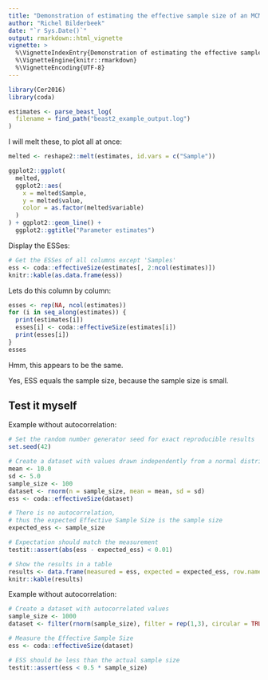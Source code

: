 ```yaml
---
title: "Demonstration of estimating the effective sample size of an MCMC"
author: "Richel Bilderbeek"
date: "`r Sys.Date()`"
output: rmarkdown::html_vignette
vignette: >
  %\VignetteIndexEntry{Demonstration of estimating the effective sample size of an MCMC}
  %\VignetteEngine{knitr::rmarkdown}
  %\VignetteEncoding{UTF-8}
---
```



```r
library(Cer2016)
library(coda)
```


```r
estimates <- parse_beast_log(
  filename = find_path("beast2_example_output.log")
)
```

I will melt these, to plot all at once:

```r
melted <- reshape2::melt(estimates, id.vars = c("Sample"))

ggplot2::ggplot(
  melted, 
  ggplot2::aes(
    x = melted$Sample, 
    y = melted$value,
    color = as.factor(melted$variable)
  )
) + ggplot2::geom_line() +
  ggplot2::ggtitle("Parameter estimates")
```

Display the ESSes:

```r
# Get the ESSes of all columns except 'Samples'
ess <- coda::effectiveSize(estimates[, 2:ncol(estimates)])
knitr::kable(as.data.frame(ess))
```

Lets do this column by column:

```r
esses <- rep(NA, ncol(estimates))
for (i in seq_along(estimates)) {
  print(estimates[i])
  esses[i] <- coda::effectiveSize(estimates[i])
  print(esses[i])
}
esses
```

Hmm, this appears to be the same.

Yes, ESS equals the sample size, because the sample size is small.

## Test it myself

Example without autocorrelation: 

```r
# Set the random number generator seed for exact reproducible results
set.seed(42)

# Create a dataset with values drawn independently from a normal distribution
mean <- 10.0
sd <- 5.0
sample_size <- 100
dataset <- rnorm(n = sample_size, mean = mean, sd = sd)
ess <- coda::effectiveSize(dataset)

# There is no autocorrelation, 
# thus the expected Effective Sample Size is the sample size
expected_ess <- sample_size 

# Expectation should match the measurement
testit::assert(abs(ess - expected_ess) < 0.01)

# Show the results in a table
results <- data.frame(measured = ess, expected = expected_ess, row.names = "ESS")
knitr::kable(results)
```

Example without autocorrelation:

```r
# Create a dataset with autocorrelated values
sample_size <- 1000
dataset <- filter(rnorm(sample_size), filter = rep(1,3), circular = TRUE)

# Measure the Effective Sample Size
ess <- coda::effectiveSize(dataset)

# ESS should be less than the actual sample size
testit::assert(ess < 0.5 * sample_size)
```
